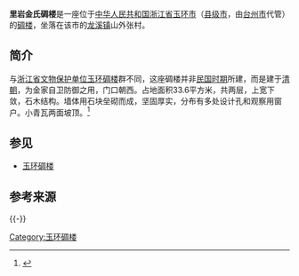'''里岩金氏碉楼'''是一座位于[[中华人民共和国|中华人民共和国]][[浙江省|浙江省]][[玉环市|玉环市]]（[[县级市|县级市]]，由[[台州市|台州市]]代管）的[[碉楼|碉楼]]，坐落在该市的[[龙溪镇_(玉环市)|龙溪镇]]山外张村。

== 简介 ==
与[[浙江省文物保护单位|浙江省文物保护单位]][[玉环碉楼|玉环碉楼]]群不同，这座碉楼并非[[中华民国大陆时期|民国时期]]所建，而是建于[[清朝|清朝]]，为金家自卫防御之用，门口朝西。占地面积33.6平方米，共两层，上宽下敛，石木结构。墙体用石块垒砌而成，坚固厚实，分布有多处设计孔和观察用窗户。小青瓦两面坡顶。<ref name=":6">{{Cite book|title=第一编 古迹遗址 第一章 历史古迹 第十四节 碉楼 碉堡|last=玉环县地方志办公室|first=|publisher=方志出版社|year=2015-06|isbn=978-7-5144-1632-9|location=北京|pages=054-059|work=玉环胜迹图志}}</ref>

== 参见 ==
*[[玉环碉楼|玉环碉楼]]

== 参考来源 ==
{{Reflist}}{{-}}{{玉环碉楼}}
[[Category:玉环碉楼|Category:玉环碉楼]]